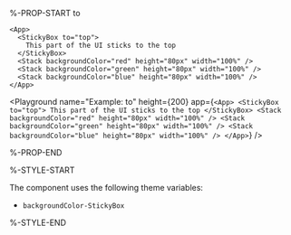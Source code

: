 %-PROP-START to

```xmlui copy
<App>
  <StickyBox to="top">
    This part of the UI sticks to the top
  </StickyBox>
  <Stack backgroundColor="red" height="80px" width="100%" />
  <Stack backgroundColor="green" height="80px" width="100%" />
  <Stack backgroundColor="blue" height="80px" width="100%" />
</App>
```

<Playground
  name="Example: to"
  height={200}
  app={`
  <App>
    <StickyBox to="top">
      This part of the UI sticks to the top
    </StickyBox>
    <Stack backgroundColor="red" height="80px" width="100%" />
    <Stack backgroundColor="green" height="80px" width="100%" />
    <Stack backgroundColor="blue" height="80px" width="100%" />
  </App>
  `}
/>

%-PROP-END

%-STYLE-START

The component uses the following theme variables:

- `backgroundColor-StickyBox`

%-STYLE-END
